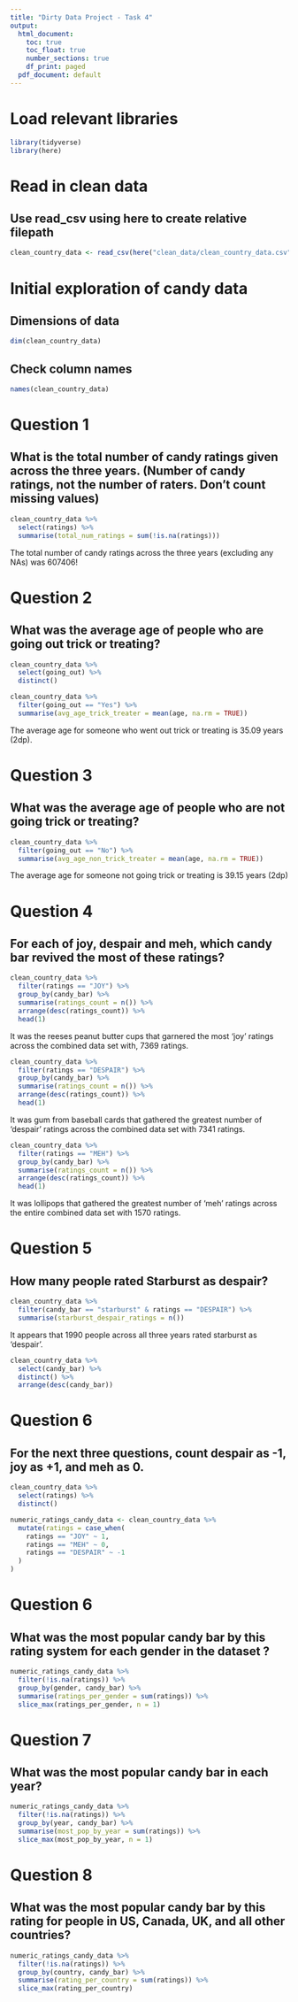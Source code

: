 ```yaml
---
title: "Dirty Data Project - Task 4"
output:
  html_document:
    toc: true
    toc_float: true
    number_sections: true
    df_print: paged
  pdf_document: default
---
```

# Load relevant libraries

```r
library(tidyverse)
library(here)
```

# Read in clean data

## Use read_csv using here to create relative filepath

```r
clean_country_data <- read_csv(here("clean_data/clean_country_data.csv"))
```

# Initial exploration of candy data

## Dimensions of data

```r
dim(clean_country_data)
```

## Check column names

```r
names(clean_country_data)
```


# Question 1

## What is the total number of candy ratings given across the three years. (Number of candy ratings, not the number of raters. Don’t count missing values)

```r

clean_country_data %>% 
  select(ratings) %>% 
  summarise(total_num_ratings = sum(!is.na(ratings)))

```

The total number of candy ratings across the three years (excluding any NAs)
was 607406!

# Question 2

## What was the average age of people who are going out trick or treating?


```r

clean_country_data %>% 
  select(going_out) %>% 
  distinct()
```

```r

clean_country_data %>% 
  filter(going_out == "Yes") %>%
  summarise(avg_age_trick_treater = mean(age, na.rm = TRUE))

```

The average age for someone who went out trick or treating is 35.09 years (2dp).

# Question 3

## What was the average age of people who are not going trick or treating?

```r

clean_country_data %>% 
  filter(going_out == "No") %>% 
  summarise(avg_age_non_trick_treater = mean(age, na.rm = TRUE))


```

The average age for someone not going trick or treating is 39.15 years (2dp)

# Question 4

## For each of joy, despair and meh, which candy bar revived the most of these ratings?

```r

clean_country_data %>%
  filter(ratings == "JOY") %>% 
  group_by(candy_bar) %>% 
  summarise(ratings_count = n()) %>% 
  arrange(desc(ratings_count)) %>% 
  head(1)

```

It was the reeses peanut butter cups that garnered the most 'joy' ratings across
the combined data set with, 7369 ratings.

```r

clean_country_data %>%
  filter(ratings == "DESPAIR") %>% 
  group_by(candy_bar) %>% 
  summarise(ratings_count = n()) %>% 
  arrange(desc(ratings_count)) %>% 
  head(1)

```

It was gum from baseball cards that gathered the greatest number of 'despair'
ratings across the combined data set with 7341 ratings. 

```r

clean_country_data %>%
  filter(ratings == "MEH") %>% 
  group_by(candy_bar) %>% 
  summarise(ratings_count = n()) %>% 
  arrange(desc(ratings_count)) %>% 
  head(1)

```

It was lollipops that gathered the greatest number of 'meh' ratings across the
entire combined data set with 1570 ratings.


# Question 5

## How many people rated Starburst as despair?

```r

clean_country_data %>% 
  filter(candy_bar == "starburst" & ratings == "DESPAIR") %>% 
  summarise(starburst_despair_ratings = n())

```

It appears that 1990 people across all three years rated starburst as 'despair'.

```r
clean_country_data %>% 
  select(candy_bar) %>% 
  distinct() %>% 
  arrange(desc(candy_bar))
```

# Question 6

## For the next three questions, count despair as -1, joy as +1, and meh as 0.

```r

clean_country_data %>% 
  select(ratings) %>% 
  distinct()

numeric_ratings_candy_data <- clean_country_data %>% 
  mutate(ratings = case_when(
    ratings == "JOY" ~ 1,
    ratings == "MEH" ~ 0,
    ratings == "DESPAIR" ~ -1
  )
)

```
# Question 6

## What was the most popular candy bar by this rating system for each gender in the dataset ?

```r

numeric_ratings_candy_data %>%
  filter(!is.na(ratings)) %>%
  group_by(gender, candy_bar) %>%
  summarise(ratings_per_gender = sum(ratings)) %>% 
  slice_max(ratings_per_gender, n = 1)

```

# Question 7

## What was the most popular candy bar in each year?

```r

numeric_ratings_candy_data %>% 
  filter(!is.na(ratings)) %>% 
  group_by(year, candy_bar) %>% 
  summarise(most_pop_by_year = sum(ratings)) %>% 
  slice_max(most_pop_by_year, n = 1)

```

# Question 8

## What was the most popular candy bar by this rating for people in US, Canada, UK, and all other countries?

```r

numeric_ratings_candy_data %>% 
  filter(!is.na(ratings)) %>% 
  group_by(country, candy_bar) %>% 
  summarise(rating_per_country = sum(ratings)) %>% 
  slice_max(rating_per_country)

```

